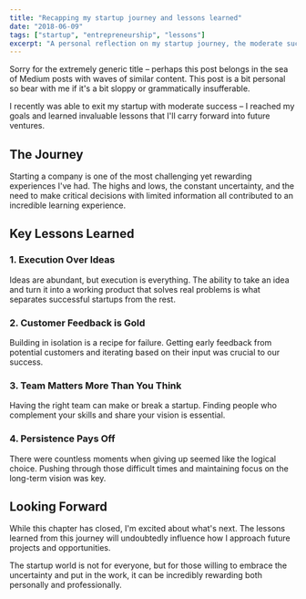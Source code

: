 ```yaml
---
title: "Recapping my startup journey and lessons learned"
date: "2018-06-09"
tags: ["startup", "entrepreneurship", "lessons"]
excerpt: "A personal reflection on my startup journey, the moderate success of my exit, and the key lessons learned along the way."
---
```


Sorry for the extremely generic title – perhaps this post belongs in the sea of Medium posts with waves of similar content. This post is a bit personal so bear with me if it's a bit sloppy or grammatically insufferable. 

I recently was able to exit my startup with moderate success – I reached my goals and learned invaluable lessons that I'll carry forward into future ventures.

## The Journey

Starting a company is one of the most challenging yet rewarding experiences I've had. The highs and lows, the constant uncertainty, and the need to make critical decisions with limited information all contributed to an incredible learning experience.

## Key Lessons Learned

### 1. Execution Over Ideas
Ideas are abundant, but execution is everything. The ability to take an idea and turn it into a working product that solves real problems is what separates successful startups from the rest.

### 2. Customer Feedback is Gold
Building in isolation is a recipe for failure. Getting early feedback from potential customers and iterating based on their input was crucial to our success.

### 3. Team Matters More Than You Think
Having the right team can make or break a startup. Finding people who complement your skills and share your vision is essential.

### 4. Persistence Pays Off
There were countless moments when giving up seemed like the logical choice. Pushing through those difficult times and maintaining focus on the long-term vision was key.

## Looking Forward

While this chapter has closed, I'm excited about what's next. The lessons learned from this journey will undoubtedly influence how I approach future projects and opportunities.

The startup world is not for everyone, but for those willing to embrace the uncertainty and put in the work, it can be incredibly rewarding both personally and professionally. 